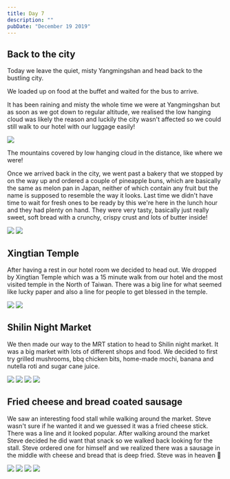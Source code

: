 ```yaml
---
title: Day 7
description: ""
pubDate: "December 19 2019"
---
```



## Back to the city

Today we leave the quiet, misty Yangmingshan and head back to the bustling city.

We loaded up on food at the buffet and waited for the bus to arrive.

It has been raining and misty the whole time we were at Yangmingshan but as soon as we got down to regular altitude, we realised the low hanging cloud was likely the reason and luckily the city wasn't affected so we could still walk to our hotel with our luggage easily!

<Img
  originalAspectRatio
  src="2019-taiwan-vietnam/2c96bfe18e5c4af88087637ac00dc2ac.jpg"
/>

The mountains covered by low hanging cloud in the distance, like where we were!

Once we arrived back in the city, we went past a bakery that we stopped by on the way up and ordered a couple of pineapple buns, which are basically the same as melon pan in Japan, neither of which contain any fruit but the name is supposed to resemble the way it looks. Last time we didn't have time to wait for fresh ones to be ready by this we're here in the lunch hour and they had plenty on hand. They were very tasty, basically just really sweet, soft bread with a crunchy, crispy crust and lots of butter inside!

<Grid>
  <Img src="2019-taiwan-vietnam/1208c3d337cd445192080eb5130d24e8.jpg" />
  <Img src="2019-taiwan-vietnam/fa05cff669a84b9b8fa38c10c36fbafb.jpg" />
</Grid>

## Xingtian Temple

After having a rest in our hotel room we decided to head out. We dropped by Xingtian Temple which was a 15 minute walk from our hotel and the most visited temple in the North of Taiwan. There was a big line for what seemed like lucky paper and also a line for people to get blessed in the temple.

<Grid>
  <Img src="2019-taiwan-vietnam/666d3c4301bb4d44ac1cefc486c30dad.jpg" />
  <Img src="2019-taiwan-vietnam/b061654878774a578f7f6a6e62b1c904.jpg" />
</Grid>

## Shilin Night Market

We then made our way to the MRT station to head to Shilin night market. It was a big market with lots of different shops and food. We decided to first try grilled mushrooms, bbq chicken bits, home-made mochi, banana and nutella roti and sugar cane juice.

<Grid>
  <Img src="2019-taiwan-vietnam/24060263f6a641a3b18ea931d3d6e4a4.jpg" />
  <Img src="2019-taiwan-vietnam/fe4474b1a10f4a8e9095d55b7096ca09.jpg" />
  <Img src="2019-taiwan-vietnam/de1231d3e9f547e49d5c9afbf788b8f9.jpg" />
  <Img src="2019-taiwan-vietnam/1bfbe443c1bb40719f7bca43ff910968.jpg" />
</Grid>

## Fried cheese and bread coated sausage

We saw an interesting food stall while walking around the market. Steve wasn't sure if he wanted it and we guessed it was a fried cheese stick. There was a line and it looked popular. After walking around the market Steve decided he did want that snack so we walked back looking for the stall. Steve ordered one for himself and we realized there was a sausage in the middle with cheese and bread that is deep fried. Steve was in heaven 💙

<Grid>
  <Img src="2019-taiwan-vietnam/24216676bca84d1b846d3689ca95ad51.jpg" />
  <Img src="2019-taiwan-vietnam/0f0d559c8ff649cb9645b41403d53ebf.jpg" />
  <Img src="2019-taiwan-vietnam/0a145f6e3bce4011afa3964b90881c25.jpg" />
  <Img src="2019-taiwan-vietnam/4f512611b5b746dc8e6a8f4640751bca.jpg" />
</Grid>
